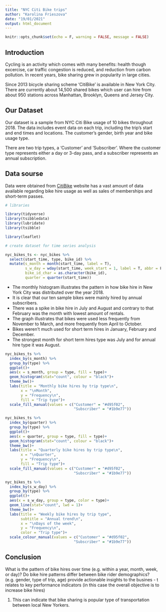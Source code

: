 ```yaml
---
title: "NYC Citi Bike trips"
author: "Karolina Frieszova"
date: "19/01/2021"
output: html_document
---
```


```r
knitr::opts_chunk$set(echo = F, warning = FALSE, message = FALSE)
```

## Introduction

Cycling is an activity which comes with many benefits: health though excercise, car traffic congestion is reduced, and reduction from carbon pollution. In recent years, bike sharing grew in popularity in large cities. 

Since 2013 bicycle sharing scheme 'CitiBike' is available in New York City. There are currently about 14,500 shared bikes which user can hire from about 950 stations across Manhattan, Brooklyn, Queens and Jersey City.

## Our Dataset

Our dataset is a sample from NYC Citi Bike usage of 10 bikes throughout 2018. The data includes event data on each trip, including the trip's start and end times and locations. The customer's gender, birth year and bike usage type.

There are two trip types, a 'Customer' and 'Subscriber'. Where the customer type represents either a day or 3-day pass, and a subscriber represents an annual subscription.

## Data sourse

Data were obtained from [CitiBike](https://www.citibikenyc.com/system-data) website has a vast amount of data available regarding bike hire usage as well as sales of memberships and short-term passes.

```r
# libraries

library(tidyverse)
library(tsibbledata)
library(lubridate)
library(tsibble)

library(leaflet)
```

```r
# create dataset for time series analysis

nyc_bikes_ts <- nyc_bikes %>% 
  select(start_time, type, bike_id) %>% 
  mutate(s_month = month(start_time, label = T),
         s_w_day = wday(start_time, week_start = 1, label = T, abbr = F),
         bike_id_char = as.character(bike_id),
         quarter = quarter(start_time))
```

- The monthly histogram illustrates the pattern in how bike hire in New York City was distributed over the year 2018.
- It is clear that our ten sample bikes were  mainly hired by annual subscribers. 
- There was a spike in bike hire in July and August and contrary to that February was the month with lowest amount of rentals. 
- The graph illustrates that bikes were used less frequently from November to March, and more frequently from April to October. 
- Bikes weren't much used for short term hires in January, February and December. 
- The strongest month for short term hires type was July and for annual hire type it was August.

```r
nyc_bikes_ts %>% 
  index_by(s_month) %>% 
  group_by(type) %>% 
  ggplot()+
  aes(x = s_month, group = type, fill = type)+
  geom_histogram(stat="count", colour = "black")+
  theme_bw()+
  labs(title = "Monthly bike hires by trip type\n",
       x = "\nMonth",
       y = "Frequency\n",
       fill = "Trip type")+
  scale_fill_manual(values = c("Customer" = "#d95f02",
                               "Subscriber" = "#1b9e77"))
```

```r
nyc_bikes_ts %>% 
  index_by(quarter) %>% 
  group_by(type) %>% 
  ggplot()+
  aes(x = quarter, group = type, fill = type)+
  geom_histogram(stat="count", colour = "black")+
  theme_bw()+
  labs(title = "Quarterly bike hires by trip type\n",
       x = "\nQuarter",
       y = "Frequency\n",
       fill = "Trip type")+
  scale_fill_manual(values = c("Customer" = "#d95f02",
                               "Subscriber" = "#1b9e77"))
```

```r
nyc_bikes_ts %>% 
  index_by(s_w_day) %>% 
  group_by(type) %>% 
  ggplot()+
  aes(x = s_w_day, group = type, color = type)+
  geom_line(stat="count", lwd = 1)+
  theme_bw()+
  labs(title = "Weekly bike hires by trip type",
       subtitle = "Annual trend\n",
       x = "\nDays of the week",
       y = "Frequency\n",
       color = "Trip type")+
  scale_colour_manual(values = c("Customer" = "#d95f02",
                               "Subscriber" = "#1b9e77"))
```





## Conclusion

What is the pattern of bike hires over time (e.g. within a year, month, week, or day)?
Do bike hire patterns differ between bike rider demographics? (e.g. gender, type of trip, age)
provide actionable insights to the busines - t relates to key performance indicators (in this case the overall objective is to increase bike hires)


1. This can indicate that bike sharing is popular type of transportation between local New Yorkers. 